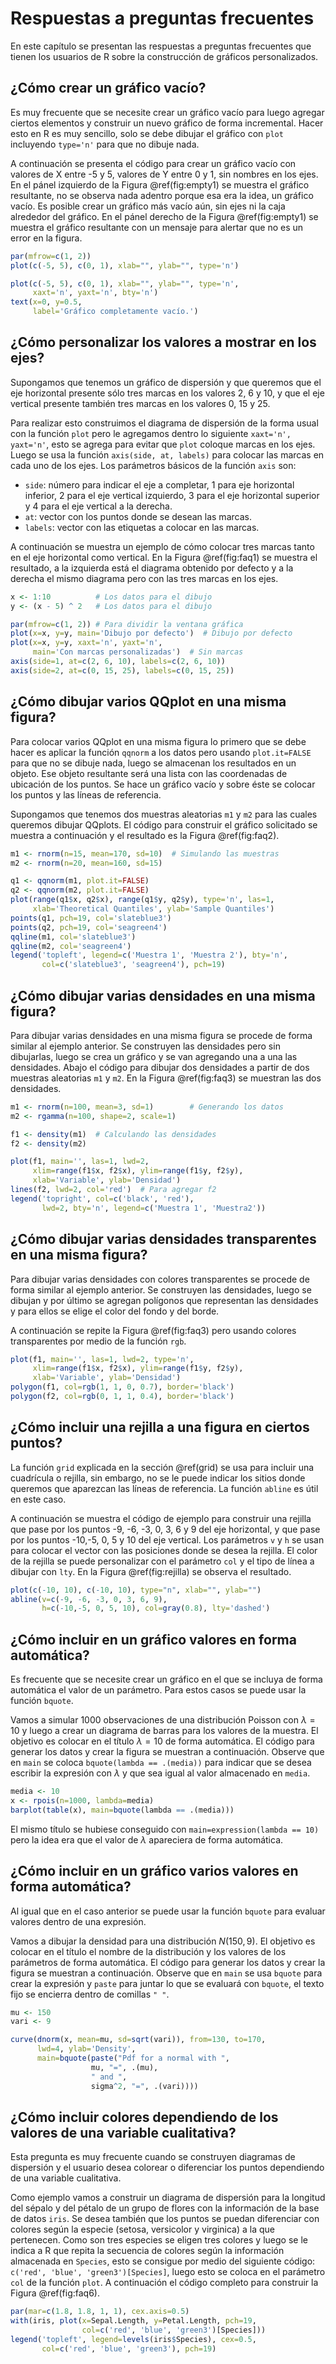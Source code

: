 # Respuestas a preguntas frecuentes {#respuestas}

En este capítulo se presentan las respuestas a preguntas frecuentes que tienen los usuarios de R sobre la construcción de gráficos personalizados.

## ¿Cómo crear un gráfico vacío? {#emptygraph}
Es muy frecuente que se necesite crear un gráfico vacío para luego agregar ciertos elementos y construir un nuevo gráfico de forma incremental. Hacer esto en R es muy sencillo, solo se debe dibujar el gráfico con `plot` incluyendo `type='n'` para que no dibuje nada.

A continuación se presenta el código para crear un gráfico vacío con valores de X entre -5 y 5, valores de Y entre 0 y 1, sin nombres en los ejes. En el pánel izquierdo de la Figura \@ref(fig:empty1) se muestra el gráfico resultante, no se observa nada adentro porque esa era la idea, un gráfico vacío. Es posible crear un gráfico más vacío aún, sin ejes ni la caja alrededor del gráfico. En el pánel derecho de la Figura \@ref(fig:empty1) se muestra el gráfico resultante con un mensaje para alertar que no es un error en la figura.

```r
par(mfrow=c(1, 2))
plot(c(-5, 5), c(0, 1), xlab="", ylab="", type='n')

plot(c(-5, 5), c(0, 1), xlab="", ylab="", type='n',
     xaxt='n', yaxt='n', bty='n')
text(x=0, y=0.5,
     label='Gráfico completamente vacío.')
```


## ¿Cómo personalizar los valores a mostrar en los ejes?
Supongamos que tenemos un gráfico de dispersión y que queremos que el eje horizontal presente sólo tres marcas en los valores 2, 6 y 10, y que el eje vertical presente también tres marcas en los valores 0, 15 y 25.

Para realizar esto construimos el diagrama de dispersión de la forma usual con la función `plot` pero le agregamos dentro lo siguiente `xaxt='n', yaxt='n'`, esto se agrega para evitar que `plot` coloque marcas en los ejes. Luego se usa la función `axis(side, at, labels)` para colocar las marcas en cada uno de los ejes. Los parámetros básicos de la función `axis` son:

- `side`: número para indicar el eje a completar, 1 para eje horizontal inferior, 2 para el eje vertical izquierdo, 3 para el eje horizontal superior y 4 para el eje vertical a la derecha.
- `at`: vector con los puntos donde se desean las marcas.
- `labels`: vector con las etiquetas a colocar en las marcas.

A continuación se muestra un ejemplo de cómo colocar tres marcas tanto en el eje horizontal como vertical. En la Figura \@ref(fig:faq1) se muestra el resultado, a la izquierda está el diagrama obtenido por defecto y a la derecha el mismo diagrama pero con las tres marcas en los ejes.

```r
x <- 1:10          # Los datos para el dibujo
y <- (x - 5) ^ 2   # Los datos para el dibujo

par(mfrow=c(1, 2)) # Para dividir la ventana gráfica
plot(x=x, y=y, main='Dibujo por defecto')  # Dibujo por defecto
plot(x=x, y=y, xaxt='n', yaxt='n',
     main='Con marcas personalizadas')  # Sin marcas
axis(side=1, at=c(2, 6, 10), labels=c(2, 6, 10))
axis(side=2, at=c(0, 15, 25), labels=c(0, 15, 25))
```

## ¿Cómo dibujar varios QQplot en una misma figura?
Para colocar varios QQplot en una misma figura lo primero que se debe hacer es aplicar la función `qqnorm` a los datos pero usando `plot.it=FALSE` para que no se dibuje nada, luego se almacenan los resultados en un objeto. Ese objeto resultante será una lista con las coordenadas de ubicación de los puntos. Se hace un gráfico vacío y sobre éste se colocar los puntos y las líneas de referencia.

Supongamos que tenemos dos muestras aleatorias `m1` y `m2` para las cuales queremos dibujar QQplots. El código para construir el gráfico solicitado se muestra a continuación y el resultado es la Figura \@ref(fig:faq2).

```r
m1 <- rnorm(n=15, mean=170, sd=10)  # Simulando las muestras
m2 <- rnorm(n=20, mean=160, sd=15)

q1 <- qqnorm(m1, plot.it=FALSE)
q2 <- qqnorm(m2, plot.it=FALSE)
plot(range(q1$x, q2$x), range(q1$y, q2$y), type='n', las=1,
     xlab='Theoretical Quantiles', ylab='Sample Quantiles')
points(q1, pch=19, col='slateblue3')
points(q2, pch=19, col='seagreen4')
qqline(m1, col='slateblue3')
qqline(m2, col='seagreen4')
legend('topleft', legend=c('Muestra 1', 'Muestra 2'), bty='n',
       col=c('slateblue3', 'seagreen4'), pch=19)
```

## ¿Cómo dibujar varias densidades en una misma figura?
Para dibujar varias densidades en una misma figura se procede de forma similar al ejemplo anterior. Se construyen las densidades pero sin dibujarlas, luego se crea un gráfico y se van agregando una a una las densidades. Abajo el código para dibujar dos densidades a partir de dos muestras aleatorias `m1` y `m2`. En la Figura \@ref(fig:faq3) se muestran las dos densidades.

```r
m1 <- rnorm(n=100, mean=3, sd=1)        # Generando los datos
m2 <- rgamma(n=100, shape=2, scale=1)

f1 <- density(m1)  # Calculando las densidades
f2 <- density(m2)

plot(f1, main='', las=1, lwd=2,
     xlim=range(f1$x, f2$x), ylim=range(f1$y, f2$y),
     xlab='Variable', ylab='Densidad')
lines(f2, lwd=2, col='red')  # Para agregar f2
legend('topright', col=c('black', 'red'),
       lwd=2, bty='n', legend=c('Muestra 1', 'Muestra2'))
```

## ¿Cómo dibujar varias densidades transparentes en una misma figura?
Para dibujar varias densidades con colores transparentes se procede de forma similar al ejemplo anterior. Se construyen las densidades, luego se dibujan y por último se agregan polígonos que representan las densidades y para ellos se elige el color del fondo y del borde.

A continuación se repite la Figura \@ref(fig:faq3) pero usando colores transparentes por medio de la función `rgb`.

```r
plot(f1, main='', las=1, lwd=2, type='n',
     xlim=range(f1$x, f2$x), ylim=range(f1$y, f2$y),
     xlab='Variable', ylab='Densidad')
polygon(f1, col=rgb(1, 1, 0, 0.7), border='black')
polygon(f2, col=rgb(0, 1, 1, 0.4), border='black')
```


## ¿Cómo incluir una rejilla a una figura en ciertos puntos? {#rejper}
La función `grid` explicada en la sección \@ref(grid) se usa para incluir una cuadrícula o rejilla, sin embargo, no se le puede indicar los sitios donde queremos que aparezcan las líneas de referencia. La función `abline` es útil en este caso.

A continuación se muestra el código de ejemplo para construir una rejilla que pase por los puntos -9, -6, -3, 0, 3, 6 y 9 del eje horizontal, y que pase por los puntos -10,-5, 0, 5 y 10 del eje vertical. Los parámetros `v` y `h` se usan para colocar el vector con las posiciones donde se desea la rejilla. El color de la rejilla se puede personalizar con el parámetro `col` y el tipo de línea a dibujar con `lty`. En la Figura \@ref(fig:rejilla) se observa el resultado.

```r
plot(c(-10, 10), c(-10, 10), type="n", xlab="", ylab="")
abline(v=c(-9, -6, -3, 0, 3, 6, 9),
       h=c(-10,-5, 0, 5, 10), col=gray(0.8), lty='dashed')
```

## ¿Cómo incluir en un gráfico valores en forma automática?
Es frecuente que se necesite crear un gráfico en el que se incluya de forma automática el valor de un parámetro. Para estos casos se puede usar la función `bquote`.

Vamos a simular 1000 observaciones de una distribución Poisson con $\lambda=10$ y luego a crear un diagrama de barras para los valores de la muestra. El objetivo es colocar en el título $\lambda=10$ de forma automática. El código para generar los datos y crear la figura se muestran a continuación. Observe que en `main` se coloca `bquote(lambda == .(media))` para indicar que se desea escribir la expresión con $\lambda$ y que sea igual al valor almacenado en `media`.

```r
media <- 10
x <- rpois(n=1000, lambda=media)
barplot(table(x), main=bquote(lambda == .(media)))
```

El mismo título se hubiese conseguido con `main=expression(lambda == 10)` pero la idea era que el valor de $\lambda$ apareciera de forma automática.

## ¿Cómo incluir en un gráfico varios valores en forma automática?
Al igual que en el caso anterior se puede usar la función `bquote` para evaluar valores dentro de una expresión.

Vamos a dibujar la densidad para una distribución $N(150, 9)$. El objetivo es colocar en el título el nombre de la distribución y los valores de los parámetros de forma automática. El código para generar los datos y crear la figura se muestran a continuación. Observe que en `main` se usa `bquote` para crear la expresión y `paste` para juntar lo que se evaluará con `bquote`, el texto fijo se encierra dentro de comillas `" "`.

```r
mu <- 150
vari <- 9

curve(dnorm(x, mean=mu, sd=sqrt(vari)), from=130, to=170,
      lwd=4, ylab='Density',
      main=bquote(paste("Pdf for a normal with ",
                  mu, "=", .(mu),
                  " and ",
                  sigma^2, "=", .(vari))))
```

## ¿Cómo incluir colores dependiendo de los valores de una variable cualitativa?
Esta pregunta es muy frecuente cuando se construyen diagramas de dispersión y el usuario desea colorear o diferenciar los puntos dependiendo de una variable cualitativa.

Como ejemplo vamos a construir un diagrama de dispersión para la longitud del sépalo y del pétalo de un grupo de flores con la información de la base de datos `iris`. Se desea también que los puntos se puedan diferenciar con colores según la especie (setosa, versicolor y virginica) a la que pertenecen. Como son tres especies se eligen tres colores y luego se le indica a R que repita la secuencia de colores según la información almacenada en `Species`, esto se consigue por medio del siguiente código: `c('red', 'blue', 'green3')[Species]`, luego esto se coloca en el parámetro `col` de la función `plot`. A continuación el código completo para construir la Figura \@ref(fig:faq6).

```r
par(mar=c(1.8, 1.8, 1, 1), cex.axis=0.5)
with(iris, plot(x=Sepal.Length, y=Petal.Length, pch=19,
                col=c('red', 'blue', 'green3')[Species]))
legend('topleft', legend=levels(iris$Species), cex=0.5,
       col=c('red', 'blue', 'green3'), pch=19)
```



